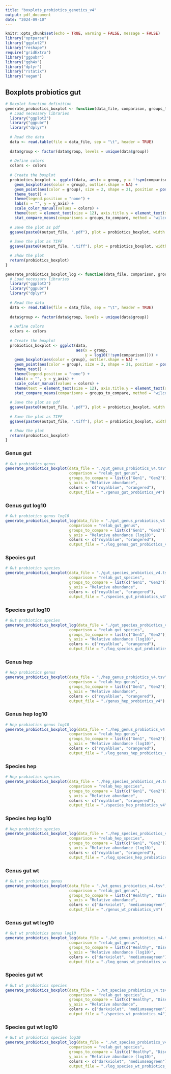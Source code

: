 ```yaml
---
title: "boxplots_probiotics_genetics_v4"
output: pdf_document
date: "2024-09-10"
---
```


```r
knitr::opts_chunk$set(echo = TRUE, warning = FALSE, message = FALSE)
library("optparse")
library("ggplot2")
library("reshape")
require("gridExtra")
library("ggpubr")
library("ggh4x")
library("dplyr")
library("rstatix")
library("vegan")
```

## Boxplots probiotics gut
```r
# Boxplot function definition
generate_probiotics_boxplot <- function(data_file, comparison, groups_to_compare, y_axis, colors, output_file) {
  # Load necessary libraries
  library("ggplot2")
  library("ggpubr")
  library("dplyr")
  
  # Read the data
  data <- read.table(file = data_file, sep = "\t", header = TRUE)
  
  data$group <- factor(data$group, levels = unique(data$group))
  
  # Define colors
  colors <- colors
  
  # Create the boxplot
  probiotics_boxplot <- ggplot(data, aes(x = group, y = !!sym(comparison))) +
    geom_boxplot(aes(color = group), outlier.shape = NA) +
    geom_point(aes(color = group), size = 2, shape = 21, position = position_jitterdodge()) +
    theme_test() +
    theme(legend.position = "none") +
    labs(x = "", y = y_axis) +
    scale_color_manual(values = colors) +
    theme(text = element_text(size = 12), axis.title.y = element_text(size = 12)) +
    stat_compare_means(comparisons = groups_to_compare, method = "wilcox.test", digits=4)
  
  # Save the plot as pdf
  ggsave(paste0(output_file, ".pdf"), plot = probiotics_boxplot, width = 5, height = 5, units = "in")
  
  # Save the plot as TIFF
  ggsave(paste0(output_file, ".tiff"), plot = probiotics_boxplot, width = 5, height = 5, units = "in", dpi = 300)

  # Show the plot
  return(probiotics_boxplot)
}

generate_probiotics_boxplot_log <- function(data_file, comparison, groups_to_compare, y_axis, colors,  output_file) {
  # Load necessary libraries
  library("ggplot2")
  library("ggpubr")
  library("dplyr")
  
  # Read the data
  data <- read.table(file = data_file, sep = "\t", header = TRUE)
  
  data$group <- factor(data$group, levels = unique(data$group))
  
  # Define colors
  colors <- colors
  
  # Create the boxplot
  probiotics_boxplot <- ggplot(data,
                               aes(x = group,
                                   y = log10(!!sym(comparison)))) +
    geom_boxplot(aes(color = group), outlier.shape = NA) +
    geom_point(aes(color = group), size = 2, shape = 21, position = position_jitterdodge()) +
    theme_test() +
    theme(legend.position = "none") +
    labs(x = "", y = y_axis) +
    scale_color_manual(values = colors) +
    theme(text = element_text(size = 12), axis.title.y = element_text(size = 12)) +
    stat_compare_means(comparisons = groups_to_compare, method = "wilcox.test", digits=4)
  
  # Save the plot as pdf
  ggsave(paste0(output_file, ".pdf"), plot = probiotics_boxplot, width = 5, height = 5, units = "in")
  
  # Save the plot as TIFF
  ggsave(paste0(output_file, ".tiff"), plot = probiotics_boxplot, width = 5, height = 5, units = "in", dpi = 300)

  # Show the plot
  return(probiotics_boxplot)
}

```

### Genus gut 
```r
# Gut probiotics genus
generate_probiotics_boxplot(data_file = "./gut_genus_probiotics_v4.tsv", 
                            comparison = "relab_gut_genus",
                            groups_to_compare = list(c("Gen1", "Gen2")),
                            y_axis = "Relative abundance",
                            colors <- c("royalblue", "orangered"),
                            output_file = "./genus_gut_probiotics_v4")
```

### Genus gut log10
```r
# Gut probiotics genus log10
generate_probiotics_boxplot_log(data_file = "./gut_genus_probiotics_v4.tsv", 
                            comparison = "relab_gut_genus",
                            groups_to_compare = list(c("Gen1", "Gen2")),
                            y_axis = "Relative abundance (log10)",
                            colors <- c("royalblue", "orangered"),
                            output_file = "./log_genus_gut_probiotics_v4")
```

### Species gut
```r
# Gut probiotics species
generate_probiotics_boxplot(data_file = "./gut_species_probiotics_v4.tsv", 
                            comparison = "relab_gut_species",
                            groups_to_compare = list(c("Gen1", "Gen2")),
                            y_axis = "Relative abundance",
                            colors <- c("royalblue", "orangered"),
                            output_file = "./species_gut_probiotics_v4")
```

### Species gut log10
```r
# Gut probiotics species
generate_probiotics_boxplot_log(data_file = "./gut_species_probiotics_v4.tsv",
                            comparison = "relab_gut_species",
                            groups_to_compare = list(c("Gen1", "Gen2")),
                            y_axis = "Relative abundance (log10)",
                            colors <- c("royalblue", "orangered"),
                            output_file = "./log_species_gut_probiotics_v4")
```

### Genus hep 
```r
# Hep probiotics genus
generate_probiotics_boxplot(data_file = "./hep_genus_probiotics_v4.tsv", 
                            comparison = "relab_hep_genus",
                            groups_to_compare = list(c("Gen1", "Gen2")),
                            y_axis = "Relative abundance",
                            colors <- c("royalblue", "orangered"),
                            output_file = "./genus_hep_probiotics_v4")
```

### Genus hep log10
```r
# Hep probiotics genus log10
generate_probiotics_boxplot_log(data_file = "./hep_genus_probiotics_v4.tsv",
                            comparison = "relab_hep_genus",
                            groups_to_compare = list(c("Gen1", "Gen2")),
                            y_axis = "Relative abundance (log10)",
                            colors <- c("royalblue", "orangered"),
                            output_file = "./log_genus_hep_probiotics_v4")
```

### Species hep
```r
# Hep probiotics species
generate_probiotics_boxplot(data_file = "./hep_species_probiotics_v4.tsv", 
                            comparison = "relab_hep_species",
                            groups_to_compare = list(c("Gen1", "Gen2")),
                            y_axis = "Relative abundance",
                            colors <- c("royalblue", "orangered"),
                            output_file = "./species_hep_probiotics_v4")
```

### Species hep log10
```r
# Hep probiotics species
generate_probiotics_boxplot_log(data_file = "./hep_species_probiotics_v4.tsv",
                            comparison = "relab_hep_species",
                            groups_to_compare = list(c("Gen1", "Gen2")),
                            y_axis = "Relative abundance (log10)",
                            colors <- c("royalblue", "orangered"),
                            output_file = "./log_species_hep_probiotics_v4")
```

### Genus gut wt 
```r
# Gut wt probiotics genus
generate_probiotics_boxplot(data_file = "./wt_genus_probiotics_v4.tsv", 
                            comparison = "relab_gut_genus",
                            groups_to_compare = list(c("Healthy", "Disease")),
                            y_axis = "Relative abundance",
                            colors <- c("darkviolet", "mediumseagreen"),
                            output_file = "./genus_wt_probiotics_v4")
```

### Genus gut wt log10
```r
# Gut wt probiotics genus log10
generate_probiotics_boxplot_log(data_file = "./wt_genus_probiotics_v4.tsv",
                            comparison = "relab_gut_genus",
                            groups_to_compare = list(c("Healthy", "Disease")),
                            y_axis = "Relative abundance (log10)",
                            colors <- c("darkviolet", "mediumseagreen"),
                            output_file = "./log_genus_wt_probiotics_v4")
```

### Species gut wt 
```r
# Gut wt probiotics species
generate_probiotics_boxplot(data_file = "./wt_species_probiotics_v4.tsv", 
                            comparison = "relab_gut_species",
                            groups_to_compare = list(c("Healthy", "Disease")),
                            y_axis = "Relative abundance",
                            colors <- c("darkviolet", "mediumseagreen"),
                            output_file = "./species_wt_probiotics_v4")
```

### Species gut wt log10
```r
# Gut wt probiotics species log10
generate_probiotics_boxplot_log(data_file = "./wt_species_probiotics_v4.tsv",
                            comparison = "relab_gut_species",
                            groups_to_compare = list(c("Healthy", "Disease")),
                            y_axis = "Relative abundance (log10)",
                            colors <- c("darkviolet", "mediumseagreen"),
                            output_file = "./log_species_wt_probiotics_v4")
```
